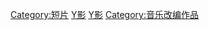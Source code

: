 {{Commonscat|Music videos}}

[[Category:短片|Category:短片]]
[[Category:音樂媒體|Y影]]
[[Category:音樂相關影像作品|Y影]]
[[Category:音乐改编作品|Category:音乐改编作品]]